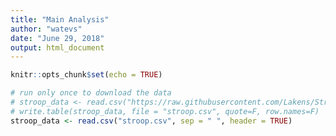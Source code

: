 ```yaml
---
title: "Main Analysis"
author: "watevs"
date: "June 29, 2018"
output: html_document
---
```


```r
knitr::opts_chunk$set(echo = TRUE)
```

```r
# run only once to download the data
# stroop_data <- read.csv("https://raw.githubusercontent.com/Lakens/Stroop/master/stroop.txt", sep = "\t", header = TRUE)
# write.table(stroop_data, file = "stroop.csv", quote=F, row.names=F)
stroop_data <- read.csv("stroop.csv", sep = " ", header = TRUE)

```

